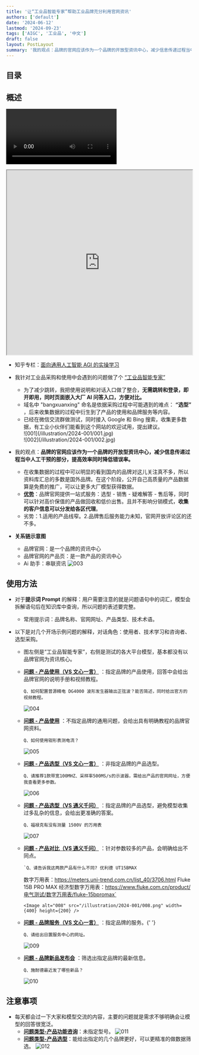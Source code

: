 ```yaml
---
title: '让“工业品智能专家”帮助工业品牌充分利用官网资讯'
authors: ['default']
date: '2024-06-12'
lastmod: '2024-09-23'
tags: ['AIGC', '工业品', '中文']
draft: false
layout: PostLayout
summary: '我的观点：品牌的官网应该作为一个品牌的开放型资讯中心，减少信息传递过程当中人工干预的部分，提高效率同时降低错误率。'
---
```


## 目录

<TOCInline toc={props.toc} exclude="Introduction" />

## 概述

<video
  controls
  alt="Video_20240902"
  src="/illustration/2024-001/Video_20240902.mp4"
  width={800}
  height={400}
/>

<iframe
  title="agent"
  src="https://udify.app/chat/M51MSDFgiWlt6esT/"
  height="500px"
  width="100%"
  className="iframe"
></iframe>

- 知乎专栏：​[面向通用人工智能 AGI 的实操学习](https://www.zhihu.com/column/c_1766872813313765376)

- 我针对工业品采购和使用中会遇到的问题做了个 [“工业品智能专家”](https://www.bangxuanxing.com)

  - 为了减少跳转，我把使用说明和对话入口做了整合，**无需跳转和登录，即开即用，同时页面嵌入大厂 AI 问答入口，方便对比。**
  - 域名中 "bangxuanxing" 命名是依据采购过程中可能遇到的难点： **“选型”** ，后来收集数据的过程中衍生到了产品的使用和品牌服务等内容。
  - 已经在微信交流群做测试，同时接入 Google 和 Bing 搜索，收集更多数据，有工业小伙伴们能看到这个网站的欢迎试用，提出建议。
    <div className="-mx-2 flex flex-wrap overflow-hidden xl:-mx-2">
      <div className="my-1 w-full overflow-hidden px-2 xl:my-1 xl:w-1/2 xl:px-2">
        ![001](/illustration/2024-001/001.jpg)
      </div>
      <div className="my-1 w-full overflow-hidden px-2 xl:my-1 xl:w-1/2 xl:px-2">
        ![002](/illustration/2024-001/002.jpg)
      </div>
    </div>

- 我的观点：**品牌的官网应该作为一个品牌的开放型资讯中心，减少信息传递过程当中人工干预的部分，提高效率同时降低错误率。**
  - 在收集数据的过程中可以明显的看到国内的品牌对这儿关注真不多，所以资料库汇总的多数是国外品牌。在这个阶段，公开自己高质量的产品数据算是免费的推广，可以让更多大厂模型获得数据。
  - <u>**优势**</u>：品牌官网提供一站式服务：选型 - 销售 - 疑难解答 -
    售后等，同时可以针对高价保值的产品做回收和低价出售。且并不影响分销模式，**收集的客户信息可以分发给各区代理**。
  - 劣势：1.适用的产品线窄。2.品牌售后服务能力未知，官网开放评论区的还不多。
- **关系链示意图**
  - 品牌官网：是一个品牌的资讯中心
  - 品牌官网的产品页：是一款产品的资讯中心
  - Ai 助手：串联资讯
    <Image alt="003" src="/illustration/2024-001/003.png" width={800} height={400} />

## 使用方法

- 对于**提示词 Prompt** 的解释：用户需要注意的就是问题语句中的词汇，模型会拆解语句后在知识库中查询，所以问题的表述要完整。

  - 常用提示词：品牌名称、官网网址、产品类型、技术术语。

- 以下是对几个开场示例问题的解释，对话角色：使用者、技术学习和咨询者、选型采购。

  - 图左侧是“工业品智能专家”，右侧是测试的各大平台模型，基本都没有以品牌官网为资讯核心。
  - <u>**问题 - 产品使用（VS 文心一言）**</u> ：指定品牌的产品使用，回答中会给出品牌官网的说明手册和视频教程。

    `Q、如何配置普源精电 DG4000 波形发生器输出正弦波？能否简述，同时给出官方的视频教程。`

    <Image alt="004" src="/illustration/2024-001/004.png" width={400} height={200} />

  - <u>**问题 - 产品使用**</u> ：不指定品牌的通用问题，会给出具有明确教程的品牌官网资料。

    `Q、如何使用钳形表测电流？`

    <Image alt="005" src="/illustration/2024-001/005.png" width={400} height={200} />

  - <u>**问题 - 产品选型（VS 文心一言）**</u> ：非指定品牌的产品选型。

    `Q、请推荐1款带宽100MHZ、采样率500MS/s的示波器，需给出产品的官网网址，方便我查看更多参数。`

    <Image alt="006" src="/illustration/2024-001/006.png" width={400} height={200} />

  - <u>**问题 - 产品选型（VS 通义千问）**</u> ：指定品牌的产品选型，避免模型收集过多乱杂的信息，会给出更准确的答案。

    `Q、福禄克有没有测量 1500V 的万用表`

    <Image alt="007" src="/illustration/2024-001/007.png" width={400} height={200} />

  - <u>**问题 - 产品对比（VS 通义千问）**</u> ：针对参数较多的产品，会明确给出不同点。

        `Q、请告诉我这两款产品有什么不同? 优利德 UT15BMAX

    数字万用表：https://meters.uni-trend.com.cn/list_40/3706.html Fluke 15B PRO MAX
    经济型数字万用表：https://www.fluke.com.cn/product/电气测试/数字万用表/fluke-15bpromax`

        <Image alt="008" src="/illustration/2024-001/008.png" width={400} height={200} />

  - <u>**问题 - 品牌服务（VS 文心一言）**</u> ：指定品牌的服务。{' '}

    `Q、请给出日置服务中心的网址。`

    <Image alt="009" src="/illustration/2024-001/009.png" width={400} height={200} />

  - **<u>问题 - 品牌新品发布会</u>** ：筛选出指定品牌的最新信息。

    `Q、施耐德最近发了哪些新品？`

    <Image alt="010" src="/illustration/2024-001/010.jpg" width={400} height={200} />

## 注意事项

- 每天都会过一下大家和模型交流的内容，主要的问题就是需求不够明确会让模型的回答很宽泛。
  - **<u>问题类型-产品功能咨询</u>**：未指定型号。
    <Image alt="011" src="/illustration/2024-001/011.jpg" width={400} height={200} />
  - **<u>问题类型-产品选型</u>**：能给出指定的几个品牌更好，可以更精准的做数据筛选。
    <Image alt="012" src="/illustration/2024-001/012.jpg" width={400} height={200} />
